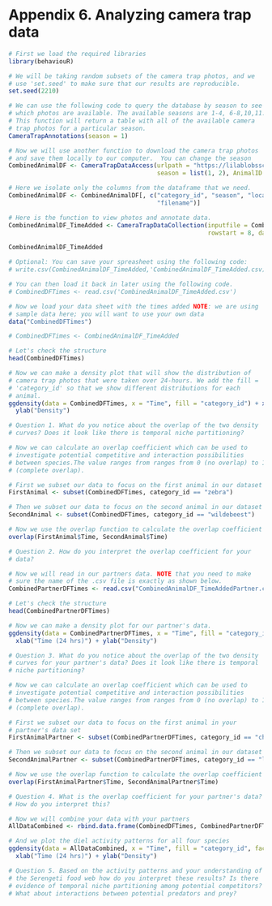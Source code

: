 # Appendix 6. Analyzing camera trap data  {-}
```r
# First we load the required libraries
library(behaviouR)

# We will be taking random subsets of the camera trap photos, and we
# use 'set.seed' to make sure that our results are reproducible.
set.seed(2210)

# We can use the following code to query the database by season to see
# which photos are available. The available seasons are 1-4, 6-8,10,11.
# This function will return a table with all of the available camera
# trap photos for a particular season.
CameraTrapAnnotations(season = 1)

# Now we will use another function to download the camera trap photos
# and save them locally to our computer.  You can change the season
CombinedAnimalDF <- CameraTrapDataAccess(urlpath = "https://lilablobssc.blob.core.windows.net/snapshotserengeti-unzipped/", 
                                         season = list(1, 2), AnimalID = "zebra", NumPhotos = 5, create.dir = TRUE)

# Here we isolate only the columns from the dataframe that we need.
CombinedAnimalDF <- CombinedAnimalDF[, c("category_id", "season", "location", 
                                         "filename")]

# Here is the function to view photos and annotate data.
CombinedAnimalDF_TimeAdded <- CameraTrapDataCollection(inputfile = CombinedAnimalDF, 
                                                       rowstart = 8, dataframe.cont = FALSE, option = "Plot")

CombinedAnimalDF_TimeAdded

# Optional: You can save your spreasheet using the following code:
# write.csv(CombinedAnimalDF_TimeAdded,'CombinedAnimalDF_TimeAdded.csv)

# You can then load it back in later using the following code.
# CombinedDFTimes <- read.csv('CombinedAnimalDF_TimeAdded.csv')

# Now we load your data sheet with the times added NOTE: we are using
# sample data here; you will want to use your own data
data("CombinedDFTimes")

# CombinedDFTimes <- CombinedAnimalDF_TimeAdded

# Let's check the structure
head(CombinedDFTimes)

# Now we can make a density plot that will show the distribution of
# camera trap photos that were taken over 24-hours. We add the fill =
# 'category_id' so that we show different distributions for each
# animal.
ggdensity(data = CombinedDFTimes, x = "Time", fill = "category_id") + xlab("Time (24 hrs)") + 
  ylab("Density")

# Question 1. What do you notice about the overlap of the two density
# curves? Does it look like there is temporal niche partitioning?

# Now we can calculate an overlap coefficient which can be used to
# investigate potential competitive and interaction possibilities
# between species.The value ranges from ranges from 0 (no overlap) to 1
# (complete overlap).

# First we subset our data to focus on the first animal in our dataset
FirstAnimal <- subset(CombinedDFTimes, category_id == "zebra")

# Then we subset our data to focus on the second animal in our dataset
SecondAnimal <- subset(CombinedDFTimes, category_id == "wildebeest")

# Now we use the overlap function to calculate the overlap coefficient
overlap(FirstAnimal$Time, SecondAnimal$Time)

# Question 2. How do you interpret the overlap coefficient for your
# data?

# Now we will read in our partners data. NOTE that you need to make
# sure the name of the .csv file is exactly as shown below.
CombinedPartnerDFTimes <- read.csv("CombinedAnimalDF_TimeAddedPartner.csv")

# Let's check the structure
head(CombinedPartnerDFTimes)

# Now we can make a density plot for our partner's data.
ggdensity(data = CombinedPartnerDFTimes, x = "Time", fill = "category_id") + 
  xlab("Time (24 hrs)") + ylab("Density")

# Question 3. What do you notice about the overlap of the two density
# curves for your partner's data? Does it look like there is temporal
# niche partitioning?

# Now we can calculate an overlap coefficient which can be used to
# investigate potential competitive and interaction possibilities
# between species.The value ranges from ranges from 0 (no overlap) to 1
# (complete overlap).

# First we subset our data to focus on the first animal in your
# partner's data set
FirstAnimalPartner <- subset(CombinedPartnerDFTimes, category_id == "cheetah")

# Then we subset our data to focus on the second animal in our dataset
SecondAnimalPartner <- subset(CombinedPartnerDFTimes, category_id == "leopard")

# Now we use the overlap function to calculate the overlap coefficient
overlap(FirstAnimalPartner$Time, SecondAnimalPartner$Time)

# Question 4. What is the overlap coefficient for your partner's data?
# How do you interpret this?

# Now we will combine your data with your partners
AllDataCombined <- rbind.data.frame(CombinedDFTimes, CombinedPartnerDFTimes)

# And we plot the diel activity patterns for all four species
ggdensity(data = AllDataCombined, x = "Time", fill = "category_id", facet.by = "category_id") + 
  xlab("Time (24 hrs)") + ylab("Density")

# Question 5. Based on the activity patterns and your understanding of
# the Serengeti food web how do you interpret these results? Is there
# evidence of temporal niche partitioning among potential competitors?
# What about interactions between potential predators and prey?
```

